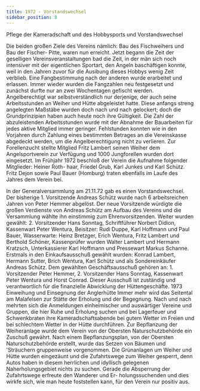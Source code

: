 ```yaml
---
title: 1972 - Vorstandswechsel
sidebar_position: 8
---
```


Pflege der Kameradschaft und des Hobbysports und Vorstandswechsel

Die beiden großen Ziele des Vereins nämlich: Bau des Fischweihers und Bau der Fischer-
Pitte, waren nun erreicht. Jetzt begann die Zeit der geselligen Vereinsveranstaltungen
bad die Zeit, in der män sich noch intensiver mit der eigentlichen Sportart, den Angeln
baschäftigen konnte, weil in den Jahren zuvor für die Ausibung dieses Hobbys wenig Zeit
verblieb.
Eine Fangbestimmung nach der anderen wurde erarbeitet und erlassen. Immer wieder
wurden die Fangzahlen neu festgesetzt und zunächst durfte nur an zwei Wochentagen
gefischt werden. Angelberechtigt war selbstverständlich nur derjenige, der auch seine
Arbeitsstunden an Weiher und Hütte abgeleistet hatte. Diese anfangs streng angelegten
Maßstäbe wurden doch nach und nach gelockert; doch die Grundprinzipien haben auch
heute noch ihre Gültigkeit. Die Zahl der abzuleistenden Arbeitsstunden wurde mit der
Abnahme der Bauarbeiten für jedes aktive Mitglied immer geringer. Fehlstunden konnten
wie in den Vorjahren durch Zahlung eines bestimmten Betrages an die Vereinskasse
abgedeckt werden, um die Angelberechtigung nicht zu verlieren. Zur Forellenzucht stellte
Mitglied Fritz Lambert seinen Weiher dem Angelsportverein zur Verfügung und 1000
Jungforellen wurden dort eingesetzt.
Im Frühjahr 1972 beschloß der Verein die Aufnahme folgender Mitglieder: Heiner Roth-
haar, Friedel Grub, Karl Junkes und Karl Schütz. Fritz Dejon sowie Paul Bauer (Homburg)
traten ebenfalls im Laufe des Jahres dem Verein bei.

In der Generalversammlung am 21.11.72 gab es einen Vorstandswechsel. Der bisherige 1.
Vorsitzende Andreas Schütz wurde nach 6 arbeitsreichen Jahren von Peter Hemmer
abgelöst. Der neue Vorsitzende würdigte die großen Verdienste von Andreas Schütz am
Aufbau des Vereins und die Versammlung wählte ihn einstimmig zum Ehrenvorsitzenden.
Weiter wurden gewählt: 2. Vorsitzender Hans Sonntag, Schriftführer Norbert Didion,
Kassenwart Peter Wentura, Beisitzer: Rudi Duppe, Karl Hoffmann und Paul Bauer,
Wasserwarte: Heinz Bretzger, Erich Wentura, Fritz Lambert und Berthold Schöner,
Kassenprüfer wurden Walter Lambert und Hermann Kratzsch, Unterkassierer Karl
Hoffmann und Pressewart Markus Schanne.
Erstmals in den Einkaufsausschuß gewählt wurden: Konrad Lambert, Hermann Sutter,
Brich Wentura, Karl Schütz und als Sondereinkäufer Andreas Schütz. Dem gewählten
Geschäftsausschuß gehören an: 1. Vorsitzender Peter Hemmer, 2. Vorsitzender Hans
Sonntag, Kassenwart Peter Wentura und Horst Conrad. Dieser Ausschuß ist zuständig
und verantwortlich für die finanzielle Abwicklung der Hüttengeschäfte.
1973
Einweihung und Einsegnung der Anglerhütte
Immer mehr wird das Seitental am Malafelsen zur Stätte der Erholung und der
Begegnung. Nach und nach mehrten sich die Anmeldungen einheimischer
und
auswärtiger Vereine und Gruppen, die hier Ruhe und Erholung suchen und bei
Lagerfeuer und Schwenkbraten ihre Kameradschaftsabende bei gutem Wetter im Freien
und bei schlechtem Wetter in der Hütte durchführen. Zur Bepflanzung der Weiheranlage
wurde dem Verein von der Obersten Naturschutzbehörde ein Zuschuß gewährt. Nach
einem Bepflanzungsplan, von der Obersten Naturschutzbehörde erstellt, wurde das
Setzen von Bäumen und 'Sträuchern gruppenweise vorgenommen. Die Grünanlagen um
Weiher und Hütte wurden eingezäunt und die Zufahrtswege zum Weiher gesperrt, denn
Autos haben in diesem herrlichen und idyllisch gelegenen Naherholungsgebiet nichts zu
suchen. Gerade die Absperrung der Zufahrtswege erfreute den Wanderer und Er-
holungssuchenden und dies wirkfe sich, wie man heute foststellen kann, für den Verein
nur positiv aus.